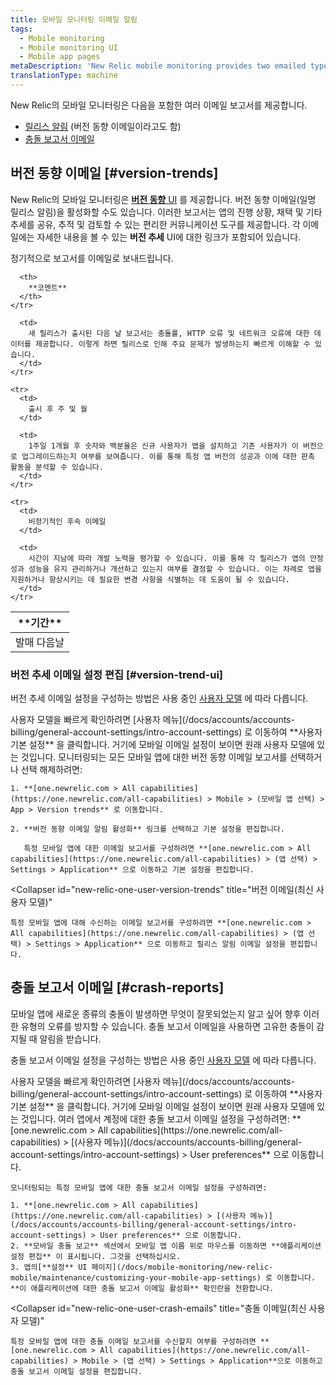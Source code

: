 ```yaml
---
title: 모바일 모니터링 이메일 알림
tags:
  - Mobile monitoring
  - Mobile monitoring UI
  - Mobile app pages
metaDescription: 'New Relic mobile monitoring provides two emailed types of reports: version trend emails (aka release notifications) and crash report emails.'
translationType: machine
---
```


New Relic의 모바일 모니터링은 다음을 포함한 여러 이메일 보고서를 제공합니다.

* [릴리스 알림](#version-trends) (버전 동향 이메일이라고도 함)
* [충돌 보고서 이메일](#crash-reports)

## 버전 동향 이메일 [#version-trends]

New Relic의 모바일 모니터링은 [**버전 동향** UI](/docs/mobile-monitoring/mobile-monitoring-ui/mobile-app-pages/version-trends-compare-user-adoption-metrics-performance) 를 제공합니다. 버전 동향 이메일(일명 릴리스 알림)을 활성화할 수도 있습니다. 이러한 보고서는 앱의 진행 상황, 채택 및 기타 추세를 공유, 추적 및 검토할 수 있는 편리한 커뮤니케이션 도구를 제공합니다. 각 이메일에는 자세한 내용을 볼 수 있는 **버전 추세** UI에 대한 링크가 포함되어 있습니다.

정기적으로 보고서를 이메일로 보내드립니다.

<table>
  <thead>
    <tr>
      <th style={{ width: "200px" }}>
        **기간**
      </th>

      <th>
        **코멘트**
      </th>
    </tr>
  </thead>

  <tbody>
    <tr>
      <td>
        발매 다음날
      </td>

      <td>
        새 릴리스가 출시된 다음 날 보고서는 충돌률, HTTP 오류 및 네트워크 오류에 대한 데이터를 제공합니다. 이렇게 하면 릴리스로 인해 주요 문제가 발생하는지 빠르게 이해할 수 있습니다.
      </td>
    </tr>

    <tr>
      <td>
        출시 후 주 및 월
      </td>

      <td>
        1주일 1개월 후 숫자와 백분율은 신규 사용자가 앱을 설치하고 기존 사용자가 이 버전으로 업그레이드하는지 여부를 보여줍니다. 이를 통해 특정 앱 버전의 성공과 이에 대한 판촉 활동을 분석할 수 있습니다.
      </td>
    </tr>

    <tr>
      <td>
        비정기적인 후속 이메일
      </td>

      <td>
        시간이 지남에 따라 개발 노력을 평가할 수 있습니다. 이를 통해 각 릴리스가 앱의 안정성과 성능을 유지 관리하거나 개선하고 있는지 여부를 결정할 수 있습니다. 이는 차례로 앱을 지원하거나 향상시키는 데 필요한 변경 사항을 식별하는 데 도움이 될 수 있습니다.
      </td>
    </tr>
  </tbody>
</table>

### 버전 추세 이메일 설정 편집 [#version-trend-ui]

버전 추세 이메일 설정을 구성하는 방법은 사용 중인 [사용자 모델](/docs/accounts/original-accounts-billing/original-users-roles/overview-user-models) 에 따라 다릅니다.

<Callout variant="tip">
  사용자 모델을 빠르게 확인하려면 [사용자 메뉴](/docs/accounts/accounts-billing/general-account-settings/intro-account-settings) 로 이동하여 **사용자 기본 설정** 을 클릭합니다. 거기에 모바일 이메일 설정이 보이면 원래 사용자 모델에 있는 것입니다.
</Callout>

<CollapserGroup>
  <Collapser
    id="original-user-version-trends"
    title="버전 이메일(원래 사용자 모델)"
  >
    모니터링되는 모든 모바일 앱에 대한 버전 동향 이메일 보고서를 선택하거나 선택 해제하려면:

    1. **[one.newrelic.com > All capabilities](https://one.newrelic.com/all-capabilities) > Mobile > (모바일 앱 선택) > App > Version trends** 로 이동합니다.

    2. **버전 동향 이메일 알림 활성화** 링크를 선택하고 기본 설정을 편집합니다.

       특정 모바일 앱에 대한 이메일 보고서를 구성하려면 **[one.newrelic.com > All capabilities](https://one.newrelic.com/all-capabilities) > (앱 선택) > Settings > Application** 으로 이동하고 기본 설정을 편집합니다.
  </Collapser>

  <Collapser
    id="new-relic-one-user-version-trends"
    title="버전 이메일(최신 사용자 모델)"
  >
    특정 모바일 앱에 대해 수신하는 이메일 보고서를 구성하려면 **[one.newrelic.com > All capabilities](https://one.newrelic.com/all-capabilities) > (앱 선택) > Settings > Application** 으로 이동하고 릴리스 알림 이메일 설정을 편집합니다.
  </Collapser>
</CollapserGroup>

## 충돌 보고서 이메일 [#crash-reports]

모바일 앱에 새로운 종류의 충돌이 발생하면 무엇이 잘못되었는지 알고 싶어 향후 이러한 유형의 오류를 방지할 수 있습니다. 충돌 보고서 이메일을 사용하면 고유한 충돌이 감지될 때 알림을 받습니다.

충돌 보고서 이메일 설정을 구성하는 방법은 사용 중인 [사용자 모델](/docs/accounts/original-accounts-billing/original-users-roles/overview-user-models) 에 따라 다릅니다.

<Callout variant="tip">
  사용자 모델을 빠르게 확인하려면 [사용자 메뉴](/docs/accounts/accounts-billing/general-account-settings/intro-account-settings) 로 이동하여 **사용자 기본 설정** 을 클릭합니다. 거기에 모바일 이메일 설정이 보이면 원래 사용자 모델에 있는 것입니다.
</Callout>

<CollapserGroup>
  <Collapser
    id="original-user-crash-emails"
    title="충돌 이메일(원래 사용자 모델)"
  >
    여러 앱에서 계정에 대한 충돌 보고서 이메일 설정을 구성하려면: **[one.newrelic.com > All capabilities](https://one.newrelic.com/all-capabilities) > [(사용자 메뉴)](/docs/accounts/accounts-billing/general-account-settings/intro-account-settings) > User preferences** 으로 이동합니다.

    모니터링되는 특정 모바일 앱에 대한 충돌 보고서 이메일 설정을 구성하려면:

    1. **[one.newrelic.com > All capabilities](https://one.newrelic.com/all-capabilities) > [(사용자 메뉴)](/docs/accounts/accounts-billing/general-account-settings/intro-account-settings) > User preferences** 으로 이동합니다.
    2. **모바일 충돌 보고** 섹션에서 모바일 앱 이름 위로 마우스를 이동하면 **애플리케이션 설정 편집** 이 표시됩니다. 그것을 선택하십시오.
    3. 앱의[**설정** UI 페이지](/docs/mobile-monitoring/new-relic-mobile/maintenance/customizing-your-mobile-app-settings) 로 이동합니다. **이 애플리케이션에 대한 충돌 보고서 이메일 활성화** 확인란을 전환합니다.
  </Collapser>

  <Collapser
    id="new-relic-one-user-crash-emails"
    title="충돌 이메일(최신 사용자 모델)"
  >
    특정 모바일 앱에 대한 충돌 이메일 보고서를 수신할지 여부를 구성하려면 **[one.newrelic.com > All capabilities](https://one.newrelic.com/all-capabilities) > Mobile > (앱 선택) > Settings > Application**으로 이동하고 충돌 보고서 이메일 설정을 편집합니다.
  </Collapser>
</CollapserGroup>